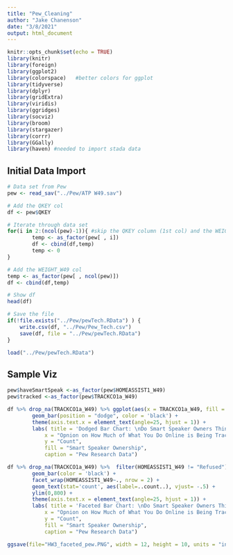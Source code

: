 ```yaml
---
title: "Pew_Cleaning"
author: "Jake Chanenson"
date: "3/8/2021"
output: html_document
---
```


```r
knitr::opts_chunk$set(echo = TRUE)
library(knitr)
library(foreign)      
library(ggplot2)      
library(colorspace)   #better colors for ggplot
library(tidyverse)    
library(dplyr)
library(gridExtra)
library(viridis)
library(ggridges)
library(socviz)
library(broom)
library(stargazer)
library(corrr)
library(GGally)
library(haven) #needed to import stada data
```


## Initial Data Import
```r
# Data set from Pew 
pew <- read_sav("../Pew/ATP W49.sav")

# Add the QKEY col
df <- pew$QKEY

# Iterate through data set
for(i in 2:(ncol(pew)-1)){ #skip the QKEY column (1st col) and the WEIGHT_W49 col (last col)
        temp <- as_factor(pew[ , i])
        df <- cbind(df,temp)
        temp <- 0
}

# Add the WEIGHT_W49 col
temp <- as_factor(pew[ , ncol(pew)])
df <- cbind(df,temp)

# Show df
head(df)

# Save the file 
if(!file.exists("../Pew/pewTech.RData") ) {
    write.csv(df, "../Pew/Pew_Tech.csv")
    save(df, file = "../Pew/pewTech.RData")
}

load("../Pew/pewTech.RData")
```

## Sample Viz

```r
pew$haveSmartSpeak <-as_factor(pew$HOMEASSIST1_W49)
pew$tracked <-as_factor(pew$TRACKCO1a_W49)

df %>% drop_na(TRACKCO1a_W49) %>% ggplot(aes(x = TRACKCO1a_W49, fill = HOMEASSIST1_W49)) +
        geom_bar(position = "dodge", color = 'black') +
        theme(axis.text.x = element_text(angle=25, hjust = 1)) +
        labs( title = 'Dodged Bar Chart: \nDo Smart Speaker Owners Think They Are Being Tracked Online',
            x = "Opnion on How Much of What You Do Online is Being Tracked",
            y = "Count",
            fill = "Smart Speaker Ownership",
            caption = "Pew Research Data")
```

```r
df %>% drop_na(TRACKCO1a_W49) %>%  filter(HOMEASSIST1_W49 != "Refused") %>% ggplot(aes(x = TRACKCO1a_W49, fill = TRACKCO1a_W49)) +
        geom_bar(color = 'black') +
        facet_wrap(HOMEASSIST1_W49~., nrow = 2) +
        geom_text(stat='count', aes(label=..count..), vjust= -.5) +
        ylim(0,800) +
        theme(axis.text.x = element_text(angle=25, hjust = 1)) +
        labs( title = 'Faceted Bar Chart: \nDo Smart Speaker Owners Think They Are Being Tracked Online',
            x = "Opnion on How Much of What You Do Online is Being Tracked",
            y = "Count",
            fill = "Smart Speaker Ownership",
            caption = "Pew Research Data")

ggsave(file="HW3_faceted_pew.PNG", width = 12, height = 10, units = "in")
```


